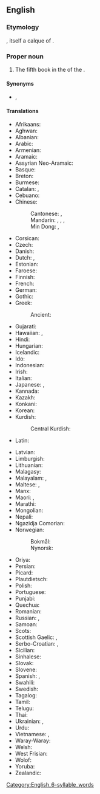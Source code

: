 ==English==
{{book of the Bible|Acts of the Apostles}}

===Etymology===
{{calque|en|la|Āctūs Apostolōrum}}, itself a calque of {{der|en|grc|Πράξεις Ἀποστόλων}}.

===Proper noun===
{{en-proper noun|head=[[act|Acts]] of the [[apostle|Apostles]]}}

# {{lb|en|biblical}} The fifth book in the {{l|en|New Testament}} of the {{l|en|Bible}}.

====Synonyms====
* {{l|en|Acts}}, {{l|en|Book of Acts}}

====Translations====
{{trans-top|fifth book of the New Testament}}
* Afrikaans: {{t+|af|Handelinge|p}}
* Aghwan: {{t|xag|𐔰𐕐𐕙𐕒𐕇 𐕆𐔴𐔱𐔼𐔺𐔰𐔺𐕈̃𐔺}}
* Albanian: {{t|sq|Veprat e Apostujve}}
* Arabic: {{t|ar|أَعْمَال الرُّسُل|p}}
* Armenian: {{t+|hy|Գործք առաքելոց}}
* Aramaic:
* Assyrian Neo-Aramaic: {{t|aii|ܣܘܼܪ̈ܵܢܹܐ ܕܫܠܝܼܚܹ̈ܐ|tr=suʿrane d-šlīḳe}}
* Basque: {{t+|eu|Apostoluen Eginak|p}}
* Breton: {{t+|br|Oberoù an Ebestel|m}}
* Burmese: {{t|my|တမန်တော်ဝတ္}}
* Catalan: {{t|ca|Fets|m-p}}, {{t|ca|Fets dels Apòstols|m-p}}
* Cebuano: {{t|ceb|Ang Mga Buhat sa mga Apostoles}}
* Chinese:
*: Cantonese: {{t|yue|使徒行傳}}, {{t|yue|宗徒大事錄|tr=zung1 tou4 daai6 si6 luk6}} {{qualifier|Catholic}}
*: Mandarin: {{t+|cmn|使徒行傳}}, {{t+|cmn|使徒行传|tr=Shǐtú Xíngzhuàn}}, {{t|cmn|宗徒大事錄}}, {{t|cmn|宗徒大事录|tr=Zōngtú Dàshìlù}} {{qualifier|Catholic}}
*: Min Dong: {{t|cdo|使徒行傳}}, {{t|cdo|使徒行传|tr=Sé̤ṳ-dù Hèng-diông}}
* Corsican: {{t+|co|Atti di l'Apòstuli}}
* Czech: {{t|cs|Skutky Apoštolů|m-p}}
* Danish: {{t|da|Apostlenes Gerninger|p}}
* Dutch: {{t+|nl|Handelingen}}, {{t+|nl|Handelingen van de apostelen}}
* Estonian: {{t|et|Apostlite teod|p}}
* Faroese: {{t+|fo|Ápostlasøgan|m}}
* Finnish: {{t+|fi|Apostolien teot}}
* French: {{t+|fr|Actes des Apôtres|f-p}}
* German: {{t+|de|Apostelgeschichte|f}}
* Gothic: {{t|got|𐍄𐍉𐌾𐌰 𐌰𐍀𐌰𐌿𐍃𐍄𐌰𐌿𐌻𐌴|n-p}}
* Greek: {{t+|el|Πράξεις των Αποστόλων|f-p}}
*: Ancient: {{t|grc|Πρᾱ́ξεις τῶν Ἀποστόλων|f-p}}
* Gujarati: {{t|gu|પ્રેરિતોનાં ક્રત્યો}}
* Hawaiian: {{t|haw|ʻOihana}}, {{t|haw|Nā ʻOihana A Ka Poʻe Lunaʻōlelo}}
* Hindi: {{t|hi|प्रेरितों के काम}}
* Hungarian: {{t|hu|Az apostolok cselekedetei}}
* Icelandic: {{t|is|Postulasagan|m}}
* Ido: {{t+|io|Agi dil Apostoli|m-p}}
* Indonesian: {{t|id|Kisah Para Rasul}}
* Irish: {{t+|ga|Gníomhartha na nAspal|m-p}}
* Italian: {{t+|it|Atti degli Apostoli|m-p}}
* Japanese: {{t|ja|使徒行伝|tr=Shitogyōden}}, {{t|ja|使徒言行録|tr=Shitogenkōroku}}
* Kannada: {{t|kn|ಅಪೊಸ್ತಲರ ಕೃತ್ಯಗ}}
* Kazakh: {{t|kk|Елшілердің істері}}
* Konkani: {{t|kok|धर्मदुतांचो इतिहास}}
* Korean: {{t+|ko|^사도행전}}
* Kurdish:
*: Central Kurdish: {{t+|ckb|کردار}}
* Latin: {{t+|la|Āctūs Apostolōrum|m-p}}
{{trans-mid}}
* Latvian: {{t|lv|Apustuļu darbi|m-p}}
* Limburgish: {{t|li|Handelinge}}
* Lithuanian: {{t+|lt|Apaštalų darbai|m-p}}
* Malagasy: {{t|mg|Asan' ny Apôstôly}}
* Malayalam: {{t|ml|പ്രവൃത്തികൾ}}, {{t|ml|അപ്പസ്തോലന്മാരുടെ പ്രവർത്തനങ്ങൾ}}
* Maltese: {{t|mt|Atti ta' l-Appostli|alt=L-Atti ta' l-Appostli}}, {{t|mt|Atti tal-Appostli}}
* Manx: {{t+|gv|Jannoo ny Hostallyn}}
* Maori: {{t|mi|Ngā Mahi}}, {{t+|mi|Ngā Mahi a ngā Āpotoro}}
* Marathi: {{t|mr|प्रेषितांचीं कृत्यें}}
* Mongolian: {{t|mn|Үйлс}}
* Nepali: {{t|ne|प्रेरित}}
* Ngazidja Comorian: {{t|zdj|Zitrenɗwa|c8}}
* Norwegian:
*: Bokmål: {{t+|nb|Apostlenes gjerninger}}
*: Nynorsk: {{t|nn|Apostelgjerningane}}
* Oriya: {{t|or|ପ୍ରେରିତମାନଙ୍କ କାର୍ଯ୍ୟର ବିବରଣ}}
* Persian: {{t|fa|اعمال رسولان}}
* Picard: {{t|pcd|Actes à ches Apotes}}
* Plautdietsch: {{t|pdt|Aposteljeschicht|f}}
* Polish: {{t|pl|Dzieje Apostolskie|p}}
* Portuguese: {{t+|pt|Atos dos Apóstolos|p}}
* Punjabi: {{t|pa|ਰਸੂਲਾਂ ਦੇ ਕਰਤੱਬ}}
* Quechua: {{t|qu|Apustulkunap rurasqankuna}}
* Romanian: {{t|ro|Faptele Apostolilor|m-p}}
* Russian: {{t|ru|Дея́ния святы́х апо́столов|n-p}}, {{t|ru|Дея́ния апо́столов|n-p}}
* Samoan: {{t|sm|O Galuega a le au Aposetoro}}
* Scots: {{t|sco|Acks o the Apostles}}
* Scottish Gaelic: {{t|gd|Leabhar Ghnìomharan nan Abstol|m}}, {{t+|gd|Ghnìomharan nan Abstol|m-p}}
* Serbo-Croatian: {{t|sh|Dela apostolska}}, {{t|sh|Djela apostolska|n-p}}
* Sicilian: {{t|scn|Atti di l'Apòstuli|m-p}}
* Sinhalese: {{t|si|ක්‍රියා}}
* Slovak: {{t|sk|Skutky apoštolov|m-p}}
* Slovene: {{t+|sl|Apostolska dela|m-p}}
* Spanish: {{t|es|Hechos|m-p}}, {{t+|es|Actos de los Apóstoles|m-p}}
* Swahili: {{t+|sw|Matendo ya Mitume|c6}}
* Swedish: {{t+|sv|Apostlagärningarna}}
* Tagalog: {{t|tl|Mga Gawa ng mga Apostol}}
* Tamil: {{t|ta|திருத்தூதர் பணிகள்}}
* Telugu: {{t|te|అపొస్తలుల కార్యములు}}
* Thai: {{t|th|กิจการของอัครทูต}}
* Ukrainian: {{t|uk|Дії|sc=Cyrl}}, {{t|uk|Дій апостолів|m-p}}
* Urdu: {{t|ur|رسولوں}}
* Vietnamese: {{t|vi|Công vụ Tông đồ}}, {{t|vi|Công vụ các Sứ đồ}}
* Waray-Waray: {{t|war|Buhat han mga Apostol}}
* Welsh: {{t+|cy|Actau'r Apostolion|m-p}}
* West Frisian: {{t|fy|Hannelingen fan de Apostels}}
* Wolof: {{t|wo|Jëf ya}}
* Yoruba: {{t|yo|Ìṣe àwọn Àpóstélì}}
* Zealandic: {{t|zea|Handelingen van de Apostelen}}
{{trans-bottom}}
[[Category:English_6-syllable_words]]